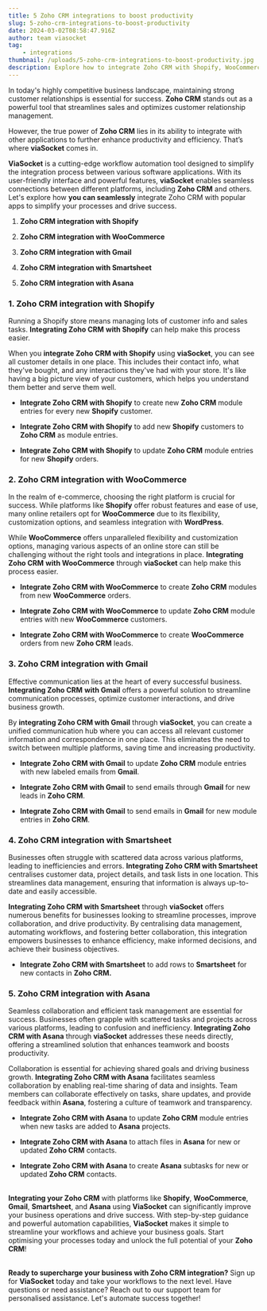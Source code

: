```yaml
---
title: 5 Zoho CRM integrations to boost productivity
slug: 5-zoho-crm-integrations-to-boost-productivity
date: 2024-03-02T08:58:47.916Z
author: team viasocket
tag:
    - integrations
thumbnail: /uploads/5-zoho-crm-integrations-to-boost-productivity.jpg
description: Explore how to integrate Zoho CRM with Shopify, WooCommerce, Gmail, Smartsheet, and Asana to centralize data, optimize communication, and boost productivity.
---
```


In today's highly competitive business landscape, maintaining strong customer relationships is essential for success. **Zoho CRM** stands out as a powerful tool that streamlines sales and optimizes customer relationship management.

However, the true power of **Zoho CRM** lies in its ability to integrate with other applications to further enhance productivity and efficiency. That’s where **viaSocket** comes in.

**ViaSocket** is a cutting-edge workflow automation tool designed to simplify the integration process between various software applications. With its user-friendly interface and powerful features, **viaSocket** enables seamless connections between different platforms, including **Zoho CRM** and others.  Let's explore how **you can seamlessly** integrate Zoho CRM with popular apps to simplify your processes and drive success.

1. **Zoho CRM integration with Shopify**

2. **Zoho CRM integration with WooCommerce**

3. **Zoho CRM integration with Gmail**

4. **Zoho CRM integration with Smartsheet**

5. **Zoho CRM integration with Asana**

### 1. Zoho CRM integration with Shopify<a id="1-zoho-crm-integration-with-shopify"></a>

Running a Shopify store means managing lots of customer info and sales tasks. **Integrating Zoho CRM** **with Shopify** can help make this process easier.

When you **integrate Zoho CRM with Shopify** using **viaSocket**, you can see all customer details in one place. This includes their contact info, what they've bought, and any interactions they've had with your store. It's like having a big picture view of your customers, which helps you understand them better and serve them well.

-   **Integrate Zoho CRM with Shopify** to create new **Zoho CRM** module entries for every new **Shopify** customer.

*   **Integrate Zoho CRM with Shopify** to add new **Shopify** customers to **Zoho CRM** as module entries.

-   **Integrate Zoho CRM with Shopify** to update **Zoho CRM** module entries for new **Shopify** orders.

### 2. Zoho CRM integration with WooCommerce<a id="2-zoho-crm-integration-with-woocommerce"></a>

In the realm of e-commerce, choosing the right platform is crucial for success. While platforms like **Shopify** offer robust features and ease of use, many online retailers opt for **WooCommerce** due to its flexibility, customization options, and seamless integration with **WordPress**.

While **WooCommerce** offers unparalleled flexibility and customization options, managing various aspects of an online store can still be challenging without the right tools and integrations in place. **Integrating Zoho CRM** **with WooCommerce** through **viaSocket** can help make this process easier.

-   **Integrate Zoho CRM with WooCommerce** to create **Zoho CRM** modules from new **WooCommerce** orders.

*   **Integrate Zoho CRM with WooCommerce** to update **Zoho CRM** module entries with new **WooCommerce** customers.

-   **Integrate Zoho CRM with WooCommerce** to create **WooCommerce** orders from new **Zoho CRM** leads.

### 3. Zoho CRM integration with Gmail<a id="3-zoho-crm-integration-with-gmail"></a>

Effective communication lies at the heart of every successful business. **Integrating Zoho CRM** **with Gmail** offers a powerful solution to streamline communication processes, optimize customer interactions, and drive business growth.

By **integrating Zoho CRM with Gmail** through **viaSocket**, you can create a unified communication hub where you can access all relevant customer information and correspondence in one place. This eliminates the need to switch between multiple platforms, saving time and increasing productivity.

-   **Integrate Zoho CRM with Gmail** to update **Zoho CRM** module entries with new labeled emails from **Gmail**.

*   **Integrate Zoho CRM with Gmail** to send emails through **Gmail** for new leads in **Zoho CRM**.

-   **Integrate Zoho CRM with Gmail** to send emails in **Gmail** for new module entries in **Zoho CRM**.

### 4. Zoho CRM integration with Smartsheet<a id="4-zoho-crm-integration-with-smartsheet"></a>

Businesses often struggle with scattered data across various platforms, leading to inefficiencies and errors. **Integrating Zoho CRM with Smartsheet** centralises customer data, project details, and task lists in one location. This streamlines data management, ensuring that information is always up-to-date and easily accessible.

**Integrating Zoho CRM with Smartsheet** through **viaSocket** offers numerous benefits for businesses looking to streamline processes, improve collaboration, and drive productivity. By centralising data management, automating workflows, and fostering better collaboration, this integration empowers businesses to enhance efficiency, make informed decisions, and achieve their business objectives.

-   **Integrate Zoho CRM with Smartsheet** to add rows to **Smartsheet** for new contacts in **Zoho CRM.**

### 5. Zoho CRM integration with Asana<a id="5-zoho-crm-integration-with-asana"></a>

Seamless collaboration and efficient task management are essential for success. Businesses often grapple with scattered tasks and projects across various platforms, leading to confusion and inefficiency. **Integrating Zoho CRM with Asana** through **viaSocket** addresses these needs directly, offering a streamlined solution that enhances teamwork and boosts productivity.

Collaboration is essential for achieving shared goals and driving business growth. **Integrating Zoho CRM with Asana** facilitates seamless collaboration by enabling real-time sharing of data and insights. Team members can collaborate effectively on tasks, share updates, and provide feedback within **Asana**, fostering a culture of teamwork and transparency.

-   **Integrate Zoho CRM with Asana** to update **Zoho CRM** module entries when new tasks are added to **Asana** projects.

*   **Integrate Zoho CRM with Asana** to attach files in **Asana** for new or updated **Zoho CRM** contacts.

-   **Integrate Zoho CRM with Asana** to create **Asana** subtasks for new or updated **Zoho CRM** contacts.

\
**Integrating your Zoho CRM** with platforms like **Shopify**, **WooCommerce**, **Gmail**, **Smartsheet**, and **Asana** using **ViaSocket** can significantly improve your business operations and drive success. With step-by-step guidance and powerful automation capabilities, **ViaSocket** makes it simple to streamline your workflows and achieve your business goals. Start optimising your processes today and unlock the full potential of your **Zoho CRM**!

\
**Ready to supercharge your business with Zoho CRM integration?** Sign up for **ViaSocket** today and take your workflows to the next level. Have questions or need assistance? Reach out to our support team for personalised assistance. Let's automate success together!
